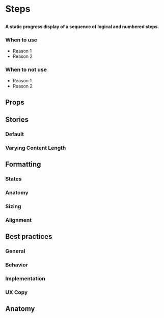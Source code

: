 
# Steps

##

<h4>
  A static progress display of a sequence of logical and numbered steps.
</h4>

<Canvas>
  <Story id="components-steps--default" />
</Canvas>

### When to use
- Reason 1
- Reason 2

### When to not use
- Reason 1
- Reason 2


## Props

<ArgsTable of={Steps} />


## Stories

### Default

<Canvas>
  <Story id="components-steps--default" />
</Canvas>

### Varying Content Length

<Canvas>
  <Story id="components-steps--varying-content-length" />
</Canvas>

## Formatting

### States

### Anatomy

### Sizing

### Alignment


## Best practices

### General

### Behavior

### Implementation

### UX Copy

## Anatomy
